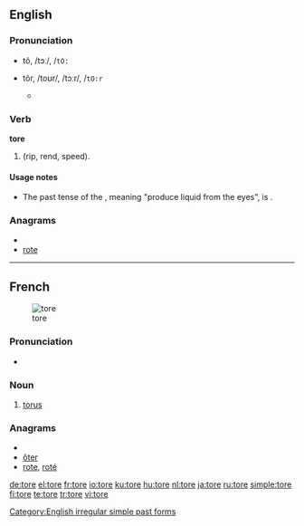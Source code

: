 {{also|Tore}}
==English==

===Pronunciation===
* {{a|RP}} tô, /tɔː/, /<tt>tO:</tt>
* {{a|US}} tôr, /toʊr/, /tɔːr/, /<tt>tO:r</tt>
** {{rhymes|ɔː(r)}}

===Verb===
'''tore'''

# {{simple past of|[[tear]]|nodot=9}} (rip, rend, speed).

====Usage notes====
* The past tense of the {{term|tear}}, meaning "produce liquid from the eyes", is {{term|teared}}.

===Anagrams===
* {{alphagram|eort}}
* [[rote#English|rote]]

[[Category:English irregular simple past forms]]

----

==French==
{{wikipedia|lang=fr}}
[[Image:Torus.jpg|thumb|tore]]

===Pronunciation===
* {{IPA|/tɔʁ/|lang=fr}}

===Noun===
{{fr-noun|m}}

# {{geometry|lang=fr}} [[torus]]

===Anagrams===
* {{alphagram|eort}}
* [[ôter#French|ôter]]
* [[rote#French|rote]], [[roté#French|roté]]

[[de:tore]]
[[el:tore]]
[[fr:tore]]
[[io:tore]]
[[ku:tore]]
[[hu:tore]]
[[nl:tore]]
[[ja:tore]]
[[ru:tore]]
[[simple:tore]]
[[fi:tore]]
[[te:tore]]
[[tr:tore]]
[[vi:tore]]
